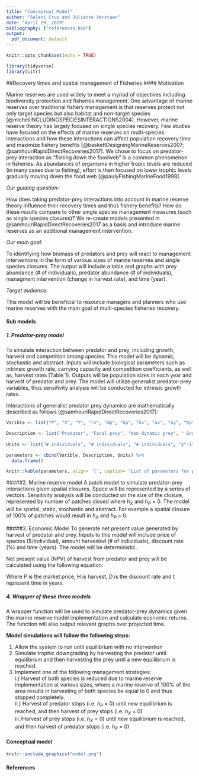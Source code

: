 ```yaml
---
title: "Conceptual Model"
author: "Seleni Cruz and Juliette Verstaen"
date: "April 29, 2019"
bibliography: ["references.bib"]
output:
  pdf_document: default
---
```


```r
knitr::opts_chunk$set(echo = TRUE)
```

```r
library(tidyverse)
library(citr)
```

##Recovery times and spatial management of Fisheries 
#### Motivation 

Marine reserves are used widely to meet a myriad of objectives including biodiversity protection and fisheries management. One advantage of marine reserves over traditional fishery management is that reserves protect not only target species but also habitat and non-target species [@micheliINCLUDINGSPECIESINTERACTIONS2004]. However, marine reserve theory has largely focused on single species recovery. Few studies have focused on the effects of marine reserves on multi-species interactions and how these interactions can affect population recovery time and maximize fishery benefits [@baskettDesigningMarineReserves2007; @samhouriRapidDirectRecoveries2017]. We chose to focus on predator-prey interaction as "fishing down the foodweb" is a common phenomenon in fisheries. As abundances of organisms in higher tropic levels are reduced (in many cases due to fishing), effort is then focused on lower trophic levels gradually moving down the food web [@paulyFishingMarineFood1998]. 

*Our guiding question:*

How does taking predator-prey interactions into account in marine reserve theory influence their recovery times and thus fishery benefits? How do these results compare to other single species management measures (such as single species closures)? We re-create models presented in @samhouriRapidDirectRecoveries2017 as a basis and introduce marine reserves as an additional management intervention.  

*Our main goal:* 

To identifying how biomass of predators and prey will react to management interventions in the form of various sizes of marine reserves and single species closures. The output will include a table and graphs with prey abundance (# of individuals), predator abundance (# of individuals), managment intervention (change in harvest rate), and time (year).

*Target audience:* 

This model will be beneficial to resource managers and planners who use marine reserves with the main goal of multi-species fisheries recovery.

#### Sub models 
##### 1. Predator-prey model 
To simulate interaction between predator and prey, including growth, harvest and competition among species. This model will be dynamic, stochastic and abstract. Inputs will include biological parameters such as intrinsic growth rate, carrying capacity and competition coefficients, as well as, harvest rates (Table 1). Outputs will be population sizes in each year and harvest of predator and prey. The model will utilize generalist predator-prey variables, thus sensitivity analysis will be conducted for intrinsic growth rates.

Interactions of generalist predator prey dynamics are mathematically described as follows [@samhouriRapidDirectRecoveries2017]: 

\begin{equation}
\tag{1}
\frac{dX}{dt}=r_XX(1-\frac{X}{K_X})- a_XPX-h_XX
\end{equation}

\begin{equation}
\tag{2}
\frac{dP}{dt}=P[c(a_XX + a_XY)-d_P](1-\frac{P}{K_P})- h_PP
\end{equation}

```r

Varible <- list("P", "X", "Y", "rx", "dp", "kp", "kx", "ax", "ay", "hp", "hx", "c")

Description <- list("Predator", "Focal prey", "Non-dynamic prey", " Growth rate prey", "Predator mortality rate", "Predator carrying capacity", "Prey carrying capacity", "Predation rate on focal prey", "Predation rate on non-dynamic prey", "Predator harvest rate", "Focal prey harvest rate", "Predator conversion rate of prey") 
             
Units <- list("# individuals", "# individuals", "# individuals", "y^-1", "y^-1", "# individuals",  "# individuals", "# individuals^-1*y^-1", "# individuals^-1*y^-1","y^-1", "y^-1", "prey/predator"  )

parameters <- cbind(Varible, Description, Units) %>%
  data.frame()

knitr::kable(parameters, align= 'l', caption= "List of parameters for predator-prey model")
```




#####2. Marine reserve model
A patch model to simulate predator-prey interactions given spatial closures. Space will be represented by a series of vectors. Sensitivity analysis will be conducted on the size of the closure, represented by number of patches closed where $h_X$ and $h_P$ = 0. The model will be spatial, static, stochastic and abstract. For example a spatial closure of 100% of patches would result in $h_X$ and $h_P$ = 0.

#####3. Economic Model 
To generate net present value generated by harvest of predator and prey. Inputs to this model will include price of species ($/individual), amount harvested (# of individuals), discount rate (%) and time (years). The model will be deterministic.

Net present value (NPV) of harvest from predator and prey will be calculated using the following equation:


\begin{equation}
\tag{3}
NPV = \frac{PH}{(1+D)^t}
\end{equation}

Where P is the market price, H is harvest, D is the discount rate and t represent time in years.

##### 4. Wrapper of these three models 
A wrapper function will be used to simulate predator-prey dynamics given the marine reserve model implementation and calculate economic returns. The function will also output relevant graphs over projected time. 

**Model simulations will follow the following steps:** 

  1. Allow the system to run until equilibrium with no intervention  
  2. Simulate trophic downgrading by harvesting the predator until equilibrium and then harvesting the prey until a new equilibrium is reached.   
  3. Implement one of the following management strategies:   
  i.) Harvest of both species is reduced due to marine reserve implementation at various sizes, where a marine reserve of 100% of the area results in harvesting of both species be equal to 0 and thus stopped completely.   
  ii.) Harvest of predator stops (i.e. $h_P$ = 0) until new equilibrium is reached, and then harvest of prey stops (i.e. $h_X$ = 0)  
  iii.)Harvest of prey stops (i.e. $h_X$ = 0) until new equilibrium is reached, and then harvest of predator stops (i.e. $h_P$ = 0)

#### Conceptual model  

```r
knitr::include_graphics("model.png")
```

#### References 
